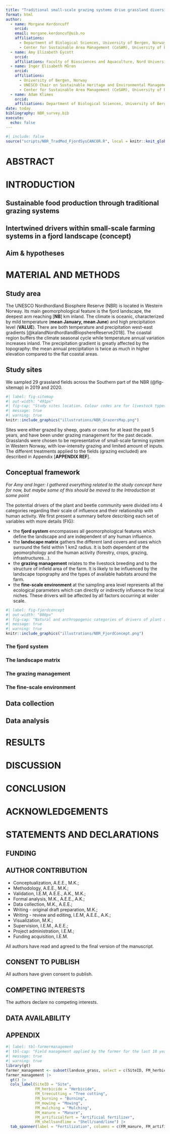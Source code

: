 ```yaml
---
title: "Traditional small-scale grazing systems drive grassland diversity in nordic fjords."
format: html
author:
  - name: Morgane Kerdoncuff
    orcid:
    email: morgane.kerdoncuf@uib.no
    affiliations:
      - Department of Biological Sciences, University of Bergen, Norway
      - Center for Sustainable Area Management (CeSAM), University of Bergen, Norway
  - name: Amy Elizabeth Eycott
    orcid:
    affiliations: Faculty of Biosciences and Aquaculture, Nord University, Norway
  - name: Inger Elisabeth Måren
    orcid:
    affiliations:
      - University of Bergen, Norway
      - UNESCO Chair on Sustainable Heritage and Environmental Management, University of Bergen, Norway
      - Center for Sustainable Area Management (CeSAM), University of Bergen, Norway
  - name: Adam Klimes
    orcid:
    affiliations: Department of Biological Sciences, University of Bergen, Norway
date: today
bibliography: NBR_survey.bib
execute: 
  echo: false
---
```


```r
#| include: false
source("scripts/NBR_TradMod_FjordSysCANCOR.R", local = knitr::knit_global())
```

<!-- comment -->

# ABSTRACT

# INTRODUCTION

## Sustainable food production through traditional grazing systems

## Intertwined drivers within small-scale farming systems in a fjord landscape (concept)

## Aim & hypotheses

# MATERIAL AND METHODS

## Study area

The UNESCO Nordhordland Biosphere Reserve (NBR) is located in Western Norway. Its main geomorphological feature is the fjord landscape, the deepest arm reaching [**NB**] km inland. The climate is oceanic, characterized by mild temperature (**mean January, mean June**) and high precipitation level (**VALUE**). There are both temperature and precipitation west-east gradients [@kalandNordhordlandBiopshereReserve2018]. The coastal region buffers the climate seasonal cycle while temperature annual variation increases inland. The precipitation gradient is greatly affected by the topography: the mean annual precipitation is twice as much in higher elevation compared to the flat coastal areas.

## Study sites

We sampled 29 grassland fields across the Southern part of the NBR (@fig-sitemap) in 2019 and 2020.

```r
#| label: fig-sitemap
#| out-width: "491px"
#| fig-cap: "Study sites location. Colour codes are for livestock types: black for cows, grey for sheep, white for goats."
#| message: true
#| warning: true
knitr::include_graphics("illustrations/NBR_GrazersMap.png")
```

Sites were either grazed by sheep, goats or cows for at least the past 5 years, and have been under grazing management for the past decade. Grasslands were chosen to be representative of small-scale farming system in Western Norway, with low-intensity grazing and limited amount of inputs. The different treatments applied to the fields (grazing excluded) are described in Appendix [**APPENDIX REF**].

## Conceptual framework

*For Amy and Inger: I gathered everything related to the study concept here for now, but maybe some of this should be moved to the Introduction at some point*

The potential drivers of the plant and beetle community were divided into 4 categories regarding their scale of influence and their relationship with human activity. We first present a summary before describing each set of variables with more details (FIG):

- the **fjord system** encompasses all geomorphological features which define the landscape and are independent of any human influence.
- the **landscape matrix** gathers the different land covers and uses which surround the field within 1 km2 radius. It is both dependent of the geomorphology and the human activity (forestry, crops, grazing, infrastructures...).
- the **grazing management** relates to the livestock breeding and to the structure of infield area of the farm. It is likely to be influenced by the landscape topography and the types of available habitats around the farm.
- the **fine-scale environment** at the sampling area level represents all the ecological parameters which can directly or indirectly influence the local niches. These drivers will be affected by all factors occurring at wider scale.

```r
#| label: fig-fjordconcept
#| out-width: "800px"
#| fig-cap: "Natural and anthropogenic categories of drivers of plant and beetle communities in a small-scale farming system within a fjord landscape"
#| message: true
#| warning: true
knitr::include_graphics("illustrations/NBR_FjordConcept.png")
```


### The fjord system



### The landscape matrix

### The grazing management

### The fine-scale environment

## Data collection

## Data analysis

# RESULTS

# DISCUSSION

# CONCLUSION

# ACKNOWLEDGEMENTS

# STATEMENTS AND DECLARATIONS

## FUNDING

## AUTHOR CONTRIBUTION

-   Conceptualization, A.E.E., M.K.;
-   Methodology, A.E.E., M.K.;
-   Validation, I.E.M, A.E.E., A.K., M.K.;
-   Formal analysis, M.K., A.E.E., A.K.;
-   Data collection, M.K., A.E.E.;
-   Writing - original draft preparation, M.K.;
-   Writing - review and editing, I.E.M, A.E.E., A.K.;
-   Visualization, M.K.;
-   Supervision, I.E.M., A.E.E.;
-   Project administration, I.E.M.;
-   Funding acquisition, I.E.M.

All authors have read and agreed to the final version of the manuscript.

## CONSENT TO PUBLISH

All authors have given consent to publish.

## COMPETING INTERESTS

The authors declare no competing interests.

## DATA AVAILABILITY

## APPENDIX

```r
#| label: tbl-farmermanagement
#| tbl-cap: "Field management applied by the farmer for the last 10 years."
#| message: true
#| warning: true
library(gt)
farmer_management <- subset(landuse_grass, select = c(SiteID, FM_herbicide, FM_treecutting, FM_burning, FM_mowing, FM_mulching, FM_manure, FM_artificialfert, FM_shellsandlime))
farmer_management |> 
  gt() |> 
  cols_label(SiteID = "Site",
             FM_herbicide = "Herbicide",
             FM_treecutting = "Tree cutting",
             FM_burning = "Burning",
             FM_mowing = "Mowing",
             FM_mulching = "Mulching",
             FM_manure = "Manure",
             FM_artificialfert = "Artificial fertilizer",
             FM_shellsandlime = "Shell/sand/lime") |> 
  tab_spanner(label = "Fertilization", columns = c(FM_manure, FM_artificialfert, FM_shellsandlime))
```